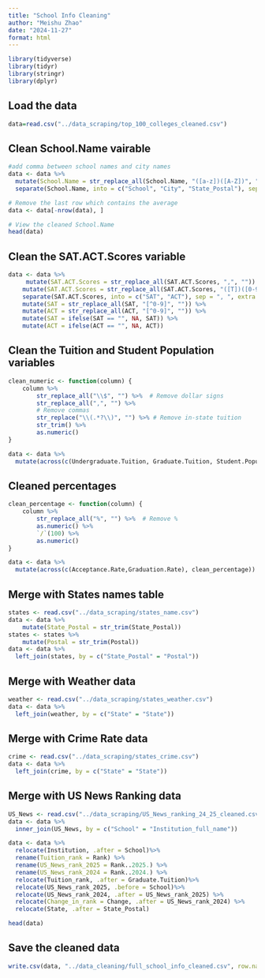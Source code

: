 ```yaml
---
title: "School Info Cleaning"
author: "Meishu Zhao"
date: "2024-11-27"
format: html
---
```

```r
library(tidyverse)
library(tidyr)
library(stringr)
library(dplyr)
```

## Load the data
```r
data=read.csv("../data_scraping/top_100_colleges_cleaned.csv")
```

## Clean School.Name vairable
```r
#add comma between school names and city names
data <- data %>%
  mutate(School.Name = str_replace_all(School.Name, "([a-z])([A-Z])", "\\1, \\2")) %>%
  separate(School.Name, into = c("School", "City", "State_Postal"), sep = ", ", extra = "merge")

# Remove the last row which contains the average
data <- data[-nrow(data), ]

# View the cleaned School.Name
head(data)
```

## Clean the SAT.ACT.Scores variable
```r
data <- data %>%
     mutate(SAT.ACT.Scores = str_replace_all(SAT.ACT.Scores, ",", "")) %>%
    mutate(SAT.ACT.Scores = str_replace_all(SAT.ACT.Scores, "([T])([0-9])", "\\1, \\2")) %>%
    separate(SAT.ACT.Scores, into = c("SAT", "ACT"), sep = ", ", extra = "merge") %>%
    mutate(SAT = str_replace_all(SAT, "[^0-9]", "")) %>%
    mutate(ACT = str_replace_all(ACT, "[^0-9]", "")) %>%
    mutate(SAT = ifelse(SAT == "", NA, SAT)) %>%
    mutate(ACT = ifelse(ACT == "", NA, ACT))
```

## Clean the Tuition and Student Population variables
```r
clean_numeric <- function(column) {
    column %>%
        str_replace_all("\\$", "") %>%  # Remove dollar signs
        str_replace_all(",", "") %>% 
        # Remove commas
        str_replace("\\(.*?\\)", "") %>% # Remove in-state tuition
        str_trim() %>%
        as.numeric()
}

data <- data %>%
  mutate(across(c(Undergraduate.Tuition, Graduate.Tuition, Student.Population), clean_numeric))
```

## Cleaned percentages
```r
clean_percentage <- function(column) {
    column %>%
        str_replace_all("%", "") %>%  # Remove %
        as.numeric() %>%
        `/`(100) %>%
        as.numeric()
}

data <- data %>%
  mutate(across(c(Acceptance.Rate,Graduation.Rate), clean_percentage))

```

## Merge with States names table
```r
states <- read.csv("../data_scraping/states_name.csv")
data <- data %>%
    mutate(State_Postal = str_trim(State_Postal))
states <- states %>%
    mutate(Postal = str_trim(Postal))
data <- data %>%
  left_join(states, by = c("State_Postal" = "Postal"))
```

## Merge with Weather data
```r
weather <- read.csv("../data_scraping/states_weather.csv")
data <- data %>%
  left_join(weather, by = c("State" = "State"))
```

## Merge with Crime Rate data
```r
crime <- read.csv("../data_scraping/states_crime.csv")
data <- data %>%
  left_join(crime, by = c("State" = "State"))
```

## Merge with US News Ranking data
```r
US_News <- read.csv("../data_scraping/US_News_ranking_24_25_cleaned.csv")
data <- data %>%
  inner_join(US_News, by = c("School" = "Institution_full_name"))
```

```r
data <- data %>%
  relocate(Institution, .after = School)%>%
  rename(Tuition_rank = Rank) %>%
  rename(US_News_rank_2025 = Rank..2025.) %>%
  rename(US_News_rank_2024 = Rank..2024.) %>%
  relocate(Tuition_rank, .after = Graduate.Tuition)%>%
  relocate(US_News_rank_2025, .before = School)%>%
  relocate(US_News_rank_2024, .after = US_News_rank_2025) %>%
  relocate(Change_in_rank = Change, .after = US_News_rank_2024) %>%
  relocate(State, .after = State_Postal)
```

```r
head(data)
```

## Save the cleaned data
```r
write.csv(data, "../data_cleaning/full_school_info_cleaned.csv", row.names = FALSE)
```